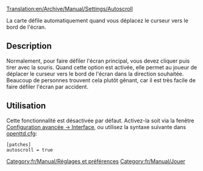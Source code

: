 [[Translation:en/Archive/Manual/Settings/Autoscroll]]


La carte défile automatiquement quand vous déplacez le curseur vers le bord de l'écran.

== Description ==
Normalement, pour faire défiler l'écran principal, vous devez cliquer puis tirer avec la souris. Quand cette option est activée, elle permet au joueur de déplacer le curseur vers le bord de l'écran dans la direction souhaitée. Beaucoup de personnes trouvent cela plutôt gênant, car il est très facile de faire défiler l'écran par accident.

== Utilisation ==
Cette fonctionnalité est désactivée par défaut. Activez-la soit via la fenêtre [[fr/Archive/Manual/Settings/Options avancées/Interface#defiler-la-vue-horizontalement-avec-le-pointeur|Configuration avancée -> Interface]], ou utilisez la syntaxe suivante dans [[fr/Archive/Manual/Settings/Openttd.cfg|openttd.cfg]]:
<pre>[patches]
autoscroll = true</pre>

[[Category:fr/Manual/Réglages et préférences]][[Category:fr/Manual/Jouer]]